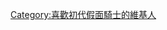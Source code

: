 {{Userbox
  |border-c = #006400
  |border-s = 3
  |id-c     = #ff4500
  |id-s     = 13
  |id-fc    = black
  |info-c   = orange
  |info-s   = 9
  |info-fc  = red
  |info     = '''這個用戶喜歡<br>[[假面骑士|<span style="color:red;">-{zh-cn:假面骑士;zh-hk:幪面超人;zh-tw:假面騎士;}-</span>]]一號和二號。'''
  |id    = {{lang|ja|仮面<br>ﾗｲﾀﾞ-}}
}}

[[Category:喜歡初代假面騎士的維基人]]